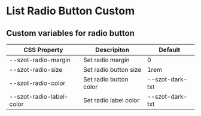 
<Meta title="Components/FormFields/ListRadioButton/Custom" />

# List Radio Button Custom

## Custom variables for radio button

| CSS Property             | Descripiton            | Default         |
| ------------------------ | ---------------------- | --------------- |
| --szot-radio-margin      | Set radio margin       | 0               |
| --szot-radio-size        | Set radio button size  | 1rem            |
| --szot-radio-color       | Set radio button color | --szot-dark-txt |
| --szot-radio-label-color | Set radio label color  | --szot-dark-txt |
